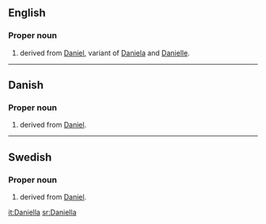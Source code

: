 ==English==

===Proper noun===
{{en-proper noun}}

# {{given name|female}} derived from [[Daniel]], variant of [[Daniela]] and [[Danielle]].

----

==Danish==

===Proper noun===
{{infl|da|proper noun}}

# {{given name|female||da:}} derived from [[Daniel]].

----

==Swedish==

===Proper noun===
{{infl|sv|proper noun}}

# {{given name|female||sv:}} derived from [[Daniel]].

[[it:Daniella]]
[[sr:Daniella]]